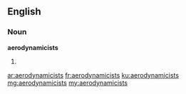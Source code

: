 ==English==

===Noun===
'''aerodynamicists'''

# {{plural of|aerodynamicist}}

[[ar:aerodynamicists]]
[[fr:aerodynamicists]]
[[ku:aerodynamicists]]
[[mg:aerodynamicists]]
[[my:aerodynamicists]]